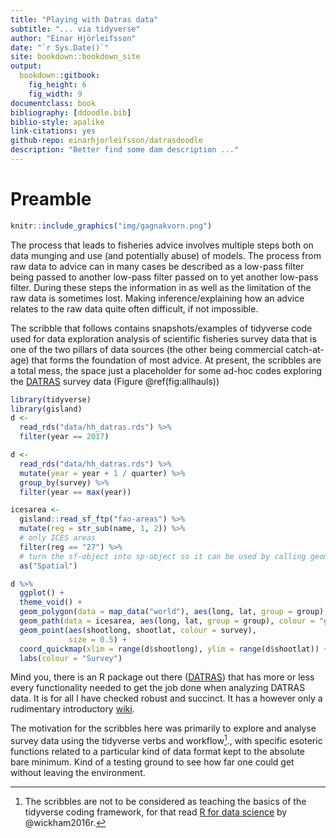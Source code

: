 ```yaml
--- 
title: "Playing with Datras data"
subtitle: "... via tidyverse"
author: "Einar Hjörleifsson"
date: "`r Sys.Date()`"
site: bookdown::bookdown_site
output:
  bookdown::gitbook:
    fig_height: 6
    fig_width: 9
documentclass: book
bibliography: [ddoodle.bib]
biblio-style: apalike
link-citations: yes
github-repo: einarhjorleifsson/datrasdoodle
description: "Better find some dam description ..."
---
```


# Preamble {-}

```r
knitr::include_graphics("img/gagnakvorn.png")
```

The process that leads to fisheries advice involves multiple steps both on data munging and use (and potentially abuse) of models. The process from raw data to advice can in many cases be described as a low-pass filter being passed to another low-pass filter passed on to yet another low-pass filter. During these steps the information in as well as the limitation of the raw data is sometimes lost. Making inference/explaining how an advice relates to the raw data quite often difficult, if not impossible.

The scribble that follows contains snapshots/examples of tidyverse code used for data exploration analysis of scientific fisheries survey data that is one of the two pillars of data sources (the other being commercial catch-at-age) that forms the foundation of most advice. At present, the scribbles are a total mess, the space just a placeholder for some ad-hoc codes exploring the [DATRAS](http://datras.ices.dk) survey data (Figure \@ref(fig:allhauls))


```r
library(tidyverse)
library(gisland)
d <-
  read_rds("data/hh_datras.rds") %>% 
  filter(year == 2017)

d <-
  read_rds("data/hh_datras.rds") %>% 
  mutate(year = year + 1 / quarter) %>% 
  group_by(survey) %>% 
  filter(year == max(year))

icesarea <- 
  gisland::read_sf_ftp("fao-areas") %>%
  mutate(reg = str_sub(name, 1, 2)) %>%
  # only ICES areas
  filter(reg == "27") %>% 
  # turn the sf-object into sp-object so it can be used by calling geom_path
  as("Spatial")

d %>% 
  ggplot() +
  theme_void() +
  geom_polygon(data = map_data("world"), aes(long, lat, group = group), fill = "grey") +
  geom_path(data = icesarea, aes(long, lat, group = group), colour = "grey") +
  geom_point(aes(shootlong, shootlat, colour = survey),
             size = 0.5) +
  coord_quickmap(xlim = range(d$shootlong), ylim = range(d$shootlat)) +
  labs(colour = "Survey")
```

Mind you, there is an R package out there ([DATRAS](https://github.com/DTUAqua/DATRAS/tree/master/DATRAS)) that has more or less every functionality needed to get the job done when analyzing DATRAS data. It is for all I have checked robust and succinct. It has a however only a rudimentary introductory [wiki](https://www.rforge.net/DATRAS/Tutorial.html).

The motivation for the scribbles here was primarily to explore and analyse survey data using the tidyverse verbs and workflow^[The scribbles are not to be considered as teaching the basics of the tidyverse coding framework, for that read [R for data science](http://r4ds.had.co.nz/) by @wickham2016r.]., with specific esoteric functions related to a particular kind of data format kept to the absolute bare minimum. Kind of a testing ground to see how far one could get without leaving the environment.
